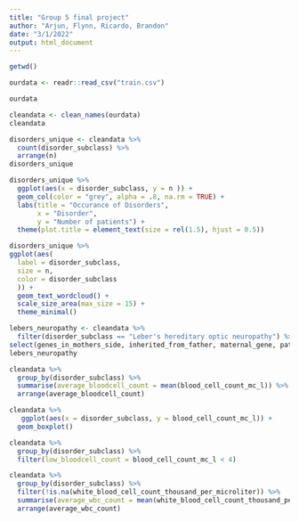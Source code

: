 ```yaml
---
title: "Group 5 final project"
author: "Arjun, Flynn, Ricardo, Brandon"
date: "3/1/2022"
output: html_document
---
```



```r
getwd()
```

```r
ourdata <- readr::read_csv("train.csv")
```
```r
ourdata
```







































































































































































































































































































































































































































































































































































































```r
cleandata <- clean_names(ourdata) 
cleandata
```

```r
disorders_unique <- cleandata %>% 
  count(disorder_subclass) %>%
  arrange(n)
disorders_unique
```
```r
disorders_unique %>% 
  ggplot(aes(x = disorder_subclass, y = n )) +
  geom_col(color = "grey", alpha = .8, na.rm = TRUE) +
  labs(title = "Occurance of Disorders",
       x = "Disorder",
       y = "Number of patients") +
  theme(plot.title = element_text(size = rel(1.5), hjust = 0.5))
```

```r
disorders_unique %>% 
ggplot(aes(
  label = disorder_subclass, 
  size = n,
  color = disorder_subclass
  )) +
  geom_text_wordcloud() +
  scale_size_area(max_size = 15) +
  theme_minimal()
```

```r
lebers_neuropathy <- cleandata %>%
  filter(disorder_subclass == "Leber's hereditary optic neuropathy") %>%
select(genes_in_mothers_side, inherited_from_father, maternal_gene, paternal_gene)
lebers_neuropathy
```

```r
cleandata %>%
  group_by(disorder_subclass) %>%
  summarise(average_bloodcell_count = mean(blood_cell_count_mc_l)) %>%
  arrange(average_bloodcell_count)
```

```r
cleandata %>%
   ggplot(aes(x = disorder_subclass, y = blood_cell_count_mc_l)) +
  geom_boxplot()
```

```r
cleandata %>%
  group_by(disorder_subclass) %>%
  filter(low_bloodcell_count = blood_cell_count_mc_l < 4) 
```

```r
cleandata %>%
  group_by(disorder_subclass) %>%
  filter(!is.na(white_blood_cell_count_thousand_per_microliter)) %>%
  summarise(average_wbc_count = mean(white_blood_cell_count_thousand_per_microliter)) %>%
  arrange(average_wbc_count)
```

```r

```























